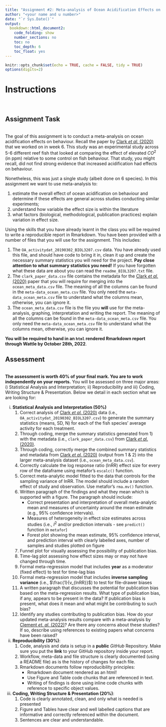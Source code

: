 ```yaml
---
title: "Assignment #2: Meta-analysis of Ocean Acidification Effects on Behaviour"
author: "<your name and u number>"
date: "`r Sys.Date()`"
output: 
  bookdown::html_document2:
    code_folding: show
    number_sections: no
    toc: no
    toc_depth: 6
    toc_float: yes
---
```


```r
knitr::opts_chunk$set(echo = TRUE, cache = FALSE, tidy = TRUE)
options(digits=2)
```

# **Instructions** {.tabset .tabset-fade .tabset-pills}

<br>

## **Assignment Task** {.tabset .tabset-fade .tabset-pills}

<br> 
The goal of this assignment is to conduct a meta-analysis on ocean acidification effects on behaviour. Recall the paper by [Clark *et al.* (2020)](https://www.nature.com/articles/s41586-019-1903-y) that we worked on in week 6. This study was an experimental study across 5-6 different reef fish that looked at comparing the effect of elevated $CO^2$ (in ppm) relative to some control on fish behaviour. That study, you might recall, did not find strong evidence that increased acidification had effects on behaviour. 

Nonetheless, this was just a single study (albeit done on 6 species). In this assignment we want to use meta-analysis to: 
  
  1) estimate the overall effect of ocean acidification on behaviour and determine if these effects are general across studies conducting similar experiments; 
  2) understand how variable the effect size is within the literature 
  3) what factors (biological, methodological, publication practices) explain variation in effect size. 

Using the skills that you have already learnt in the class you will be required to write a reproducible report in Rmarkdown. You have been provided with a number of files that you will use for the assignment. This includes:

  1) The `OA_activitydat_20190302_BIOL3207.csv` data. You have already used this file, and should have code to bring it in, clean it up and create the necessary summary statistics you will need for the project. **Pay close attention to what summary statistics you need!** If you have forgotten what these data are about you can read the `readme_BIOL3207.txt` file. 
  2) The `clark_paper_data.csv` file contains the metadata for the [Clark *et al.* (2020)](https://www.nature.com/articles/s41586-019-1903-y) paper that you will require for merging into the `ocean_meta_data.csv` file. The meaning of all the columns can be found in the `meta-data_ocean_meta.csv` file. You only need the `meta-data_ocean_meta.csv` file to understand what the columns mean, otherwise, you can ignore it.
  3) The `ocean_meta_data.csv` file is the file you **will** use for the meta-analysis, graphing, interpretation and writing the report. The meaning of all the columns can be found in the `meta-data_ocean_meta.csv` file. You only need the `meta-data_ocean_meta.csv` file to understand what the columns mean, otherwise, you can ignore it.
  
**You will be required to hand in an `html` rendered Rmarkdown report through Wattle by October 28th, 2022**. 

## **Assessment** {.tabset .tabset-fade .tabset-pills}

<br>
**The assessment is worth 40% of your final mark. You are to work independently on your reports.** You will be assessed on three major areas: i) Statistical Analysis and Interpretation; ii) Reproducibility and iii) Coding, Writing Structure & Presentation. Below we detail in each section what we are looking for: 

i) **Statistical Analysis and Interpretation (50%)**
    1) Correct analysis of [Clark *et al.* (2020)](https://www.nature.com/articles/s41586-019-1903-y) data (i.e., `OA_activitydat_20190302_BIOL3207.csv`) to generate the summary statistics (means, SD, N) for each of the fish species' average activity for each treatment. 
    2) Through coding, merge the summary statistics generated from 1) with the metadata (i.e., `clark_paper_data.csv`) from [Clark *et al.* (2020)](https://www.nature.com/articles/s41586-019-1903-y).
    3) Through coding, correctly merge the combined summary statistics and metadata from [Clark *et al.* (2020)](https://www.nature.com/articles/s41586-019-1903-y) (output from 1 & 2) into the larger meta-analysis dataset (i.e., `ocean_meta_data.csv`). 
    4) Correctly calculate the log response ratio (lnRR) effect size for every row of the dataframe using metafor's `escalc()` function.
    5) Correct meta-analytic model fitted to the data that controls for the sampling variance of lnRR. The model should include a random effect of study and observation. Use metafor's `rma.mv()` function.
    6) Written paragraph of the findings and what they mean which is supported with a figure. The paragraph should include:
        + Correct presentation and interpretation of overall meta-analytic mean and measures of uncertainty around the mean estimate (e.g., 95% confidence intervals). 
        + Measures of heterogeneity in effect size estimates across studies (i.e., $I^2$ and/or prediction intervals - see `predict()` function in `metafor`)
        + Forest plot showing the mean estimate, 95% confidence interval, and prediction interval with clearly labelled axes, number of samples and studies plotted on figure
    7) Funnel plot for visually assessing the possibility of publication bias.
    8) Time-lag plot assessing how effect sizes may or may not have changed through time.
    9) Formal meta-regression model that includes **year** as a moderator (fixed effect) to test for time-lag bias
    10) Formal meta-regression model that includes **inverse sampling variance** (i.e., $\frac{1}{v_{lnRR}}$) to test for file-drawer biases
    11) A written paragraph that discusses the potential for publication bias based on the meta-regression results. What type of publication bias, if any, appears to be present in the data? If publication bias is present, what does it mean and what might be contributing to such bias?
    12) Identify any studies contributing to publication bias. How do your updated meta-analysis results compare with a meta-analysis by [Clement *et. al.* (2022)](https://journals.plos.org/plosbiology/article?id=10.1371/journal.pbio.3001511&fbclid=IwAR0RN6uUAu-7ISkFJKe61zN_NSeEcoA6PftgeyEcbFYzqiTfVP9qbtvoG_8)? Are there any concerns about these studies? If so, describe using references to existing papers what concerns have been raised?

ii) **Reproducibility (30%)**:
    1) Code, analysis and data is setup in a **public** *GitHub* Repository. Make sure you put the **link** to your GitHub repository inside your report.
    2) Workflow, meta-data and file structure is clearly documented (using a README file) as is the history of changes for each file.
    3) Rmarkdown documents follow reproducibility principles:
        + Rmarkdown document rendered as an html!
        + Use Figure and Table code chunks that are referenced in text.
        + Writing of findings is done using inline code chunks with reference to specific object values.

iii) **Coding, Writing Structure & Presentation (20%)**: 
      1) Code is clearly annotated, clean, and only what is needed is presented
      2) Figure and Tables have clear and well labelled captions that are informative and correctly referenced within the document.
      3) Sentences are clear and understandable. 
  
  
